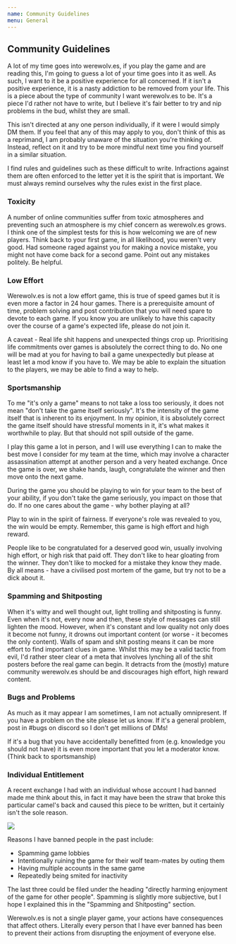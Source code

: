 ```yaml
---
name: Community Guidelines
menu: General
---
```


## Community Guidelines

A lot of my time goes into werewolv.es, if you play the game and are
reading this, I'm going to guess a lot of your time goes into it as
well. As such, I want to it be a positive experience for all concerned.
If it isn't a positive experience, it is a nasty addiction to be removed
from your life. This is a piece about the type of community I want
werewolv.es to be. It's a piece I'd rather not have to write, but I
believe it's fair better to try and nip problems in the bud, whilst they
are small.

This isn't directed at any one person individually, if it were I would
simply DM them. If you feel that any of this may apply to you, don't
think of this as a reprimand, I am probably unaware of the situation
you're thinking of. Instead, reflect on it and try to be more mindful
next time you find yourself in a similar situation.

I find rules and guidelines such as these difficult to write.
Infractions against them are often enforced to the letter yet it is the
spirit that is important. We must always remind ourselves why the rules
exist in the first place.

### Toxicity

A number of online communities suffer from toxic atmospheres and
preventing such an atmosphere is my chief concern as werewolv.es grows.
I think one of the simplest tests for this is how welcoming we are of
new players. Think back to your first game, in all likelihood, you
weren't very good. Had someone raged against you for making a novice
mistake, you might not have come back for a second game. Point out any
mistakes politely. Be helpful.

### Low Effort

Werewolv.es is not a low effort game, this is true of speed games but it
is even more a factor in 24 hour games. There is a prerequisite amount
of time, problem solving and post contribution that you will need spare
to devote to each game. If you know you are unlikely to have this
capacity over the course of a game's expected life, please do not join
it.

A caveat - Real life shit happens and unexpected things crop up.
Prioritising life commitments over games is absolutely the correct thing
to do. No one will be mad at you for having to bail a game unexpectedly
but please at least let a mod know if you have to. We may be able to
explain the situation to the players, we may be able to find a way to
help.

### Sportsmanship

To me "it's only a game" means to not take a loss too seriously, it does
not mean "don't take the game itself seriously". It's the intensity of
the game itself that is inherent to its enjoyment. In my opinion, it is
absolutely correct the game itself should have stressful moments in it,
it's what makes it worthwhile to play. But that should not spill outside
of the game.

I play this game a lot in person, and I will use everything I can to
make the best move I consider for my team at the time, which may involve
a character assassination attempt at another person and a very heated
exchange. Once the game is over, we shake hands, laugh, congratulate the
winner and then move onto the next game.

During the game you should be playing to win for your team to the best
of your ability, if you don't take the game seriously, you impact on
those that do. If no one cares about the game - why bother playing at
all?

Play to win in the spirit of fairness. If everyone's role was revealed
to you, the win would be empty. Remember, this game is high effort and
high reward.

People like to be congratulated for a deserved good win, usually
involving high effort, or high risk that paid off. They don't like to
hear gloating from the winner. They don't like to mocked for a mistake
they know they made. By all means - have a civilised post mortem of the
game, but try not to be a dick about it.

### Spamming and Shitposting

When it's witty and well thought out, light trolling and shitposting is
funny. Even when it's not, every now and then, these style of messages
can still lighten the mood. However, when it's constant and low quality
not only does it become not funny, it drowns out important content (or
worse - it becomes the only content). Walls of spam and shit posting
means it can be more effort to find important clues in game. Whilst this
may be a valid tactic from evil, I'd rather steer clear of a meta that
involves lynching all of the shit posters before the real game can
begin. It detracts from the (mostly) mature community werewolv.es should
be and discourages high effort, high reward content.

### Bugs and Problems

As much as it may appear I am sometimes, I am not actually omnipresent.
If you have a problem on the site please let us know. If it's a general
problem, post in \#bugs on discord so I don't get millions of DMs\!

If it's a bug that you have accidentally benefitted from (e.g. knowledge
you should not have) it is even more important that you let a moderator
know. (Think back to sportsmanship)

### Individual Entitlement

A recent exchange I had with an individual whose account I had banned
made me think about this, in fact it may have been the straw that broke
this particular camel's back and caused this piece to be written, but it
certainly isn't the sole reason.

![](https://werewolv.es/content/images/bleh.png)

Reasons I have banned people in the past include:

  - Spamming game lobbies
  - Intentionally ruining the game for their wolf team-mates by outing
    them
  - Having multiple accounts in the same game
  - Repeatedly being smited for inactivity

The last three could be filed under the heading "directly harming
enjoyment of the game for other people". Spamming is slightly more
subjective, but I hope I explained this in the "Spamming and
Shitposting" section.

Werewolv.es is not a single player game, your actions have consequences
that affect others. Literally every person that I have ever banned has
been to prevent their actions from disrupting the enjoyment of everyone
else.

